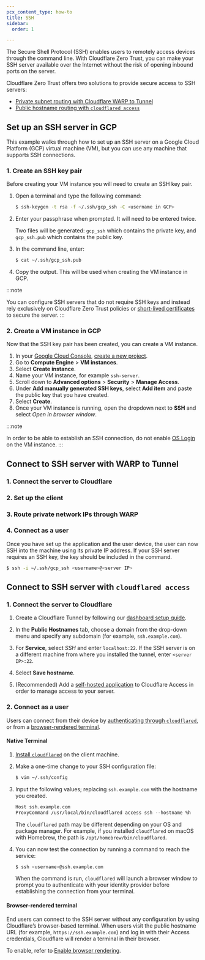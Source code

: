```yaml
---
pcx_content_type: how-to
title: SSH
sidebar:
  order: 1

---
```



The Secure Shell Protocol (SSH) enables users to remotely access devices through the command line. With Cloudflare Zero Trust, you can make your SSH server available over the Internet without the risk of opening inbound ports on the server.

Cloudflare Zero Trust offers two solutions to provide secure access to SSH servers:

* [Private subnet routing with Cloudflare WARP to Tunnel](#connect-to-ssh-server-with-warp-to-tunnel)
* [Public hostname routing with `cloudflared access`](#connect-to-ssh-server-with-cloudflared-access)

## Set up an SSH server in GCP

This example walks through how to set up an SSH server on a Google Cloud Platform (GCP) virtual machine (VM), but you can use any machine that supports SSH connections.

### 1. Create an SSH key pair

Before creating your VM instance you will need to create an SSH key pair.

1. Open a terminal and type the following command:

   ```sh
   $ ssh-keygen -t rsa -f ~/.ssh/gcp_ssh -C <username in GCP>
   ```

2. Enter your passphrase when prompted. It will need to be entered twice.

   Two files will be generated: `gcp_ssh` which contains the private key, and `gcp_ssh.pub` which contains the public key.

3. In the command line, enter:

   ```sh
   $ cat ~/.ssh/gcp_ssh.pub
   ```

4. Copy the output. This will be used when creating the VM instance in GCP.

:::note

You can configure SSH servers that do not require SSH keys and instead rely exclusively on Cloudflare Zero Trust policies or [short-lived certificates](/cloudflare-one/identity/users/short-lived-certificates/) to secure the server. 
:::

### 2. Create a VM instance in GCP

Now that the SSH key pair has been created, you can create a VM instance.

1. In your [Google Cloud Console](https://console.cloud.google.com/), [create a new project](https://developers.google.com/workspace/guides/create-project).
2. Go to **Compute Engine** > **VM instances**.
3. Select **Create instance**.
4. Name your VM instance, for example `ssh-server`.
5. Scroll down to **Advanced options** > **Security** > **Manage Access**.
6. Under **Add manually generated SSH keys**, select **Add item** and paste the public key that you have created.
7. Select **Create**.
8. Once your VM instance is running, open the dropdown next to **SSH** and select *Open in browser window*.

:::note

In order to be able to establish an SSH connection, do not enable [OS Login](https://cloud.google.com/compute/docs/oslogin) on the VM instance. 
:::

## Connect to SSH server with WARP to Tunnel

<Render file="tunnel/warp-to-tunnel-intro" />

### 1. Connect the server to Cloudflare

<Render file="tunnel/warp-to-tunnel-server" />

### 2. Set up the client

<Render file="tunnel/warp-to-tunnel-client" />

### 3. Route private network IPs through WARP

<Render file="tunnel/warp-to-tunnel-route-ips" />

### 4. Connect as a user

Once you have set up the application and the user device, the user can now SSH into the machine using its private IP address.  If your SSH server requires an SSH key, the key should be included in the command.

```sh
$ ssh -i ~/.ssh/gcp_ssh <username>@<server IP>
```

## Connect to SSH server with `cloudflared access`

<Render file="tunnel/cloudflared-access" />

### 1. Connect the server to Cloudflare

1. Create a Cloudflare Tunnel by following our [dashboard setup guide](/cloudflare-one/connections/connect-networks/get-started/create-remote-tunnel/).

2. In the **Public Hostnames** tab, choose a domain from the drop-down menu and specify any subdomain (for example, `ssh.example.com`).

3. For **Service**,  select *SSH* and enter `localhost:22`. If the SSH server is on a different machine from where you installed the tunnel, enter `<server IP>:22`.

4. Select **Save hostname**.

5. (Recommended) Add a [self-hosted application](/cloudflare-one/applications/configure-apps/self-hosted-apps/) to Cloudflare Access in order to manage access to your server.

### 2. Connect as a user

Users can connect from their device by [authenticating through `cloudflared`](#native-terminal), or from a [browser-rendered terminal](#browser-rendered-terminal).

#### Native Terminal

1. [Install `cloudflared`](/cloudflare-one/connections/connect-networks/downloads/) on the client machine.

2. Make a one-time change to your SSH configuration file:

   ```sh
   $ vim ~/.ssh/config
   ```

3. Input the following values; replacing `ssh.example.com` with the hostname you created.

   ```txt
   Host ssh.example.com
   ProxyCommand /usr/local/bin/cloudflared access ssh --hostname %h
   ```

   The `cloudflared` path may be different depending on your OS and package manager. For example, if you installed `cloudflared` on macOS with Homebrew, the path is `/opt/homebrew/bin/cloudflared`.

4. You can now test the connection by running a command to reach the service:

   ```sh
   $ ssh <username>@ssh.example.com
   ```

   When the command is run, `cloudflared` will launch a browser window to prompt you to authenticate with your identity provider before establishing the connection from your terminal.

#### Browser-rendered terminal

End users can connect to the SSH server without any configuration by using Cloudflare’s browser-based terminal. When users visit the public hostname URL (for example, `https://ssh.example.com`) and log in with their Access credentials, Cloudflare will render a terminal in their browser.

To enable, refer to [Enable browser rendering](/cloudflare-one/applications/non-http/#enable-browser-rendering).

